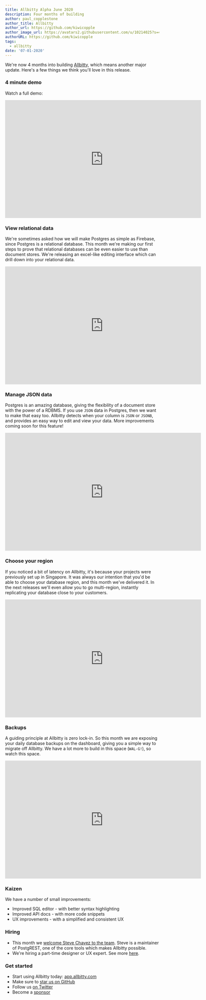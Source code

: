 ```yaml
---
title: Allbitty Alpha June 2020
description: Four months of building
author: paul_copplestone
author_title: Allbitty
author_url: https://github.com/kiwicopple
author_image_url: https://avatars2.githubusercontent.com/u/10214025?s=400&u=c6775be2ae667e2acae3ccd347fed62bb3f5b3e7&v=4
authorURL: https://github.com/kiwicopple
tags:
  - allbitty
date: '07-01-2020'
---
```


We're now 4 months into building [Allbitty](/), which means another major update. Here's a few things we think you'll love in this release.

<!--truncate-->

### 4 minute demo

Watch a full demo:

<iframe
  className="w-full"
  width="640"
  height="385"
  src="https://www.loom.com/embed/b3ba79c1633d464ea758e0796bbb39da"
  frameBorder="0"
  allowFullScreen
></iframe>

### View relational data

We're sometimes asked how we will make Postgres as simple as Firebase, since Postgres is a relational database. This month we're making our first steps to prove that relational databases can be even easier to use than document stores. We're releasing an excel-like editing interface which can drill down into your relational data.

<iframe
  className="w-full"
  width="640"
  height="385"
  src="https://www.loom.com/embed/c6d504bb0a1c43e9bf65cb2aef2949d5"
  frameBorder="0"
  allowFullScreen
></iframe>

### Manage JSON data

Postgres is an amazing database, giving the flexibility of a document store with the power of a RDBMS. If you use `JSON` data in Postgres, then we want to make that easy too. Allbitty detects when your column is `JSON` or `JSONB`, and provides an easy way to edit and view your data. More improvements coming soon for this feature!

<iframe
  className="w-full"
  width="640"
  height="385"
  src="https://www.loom.com/embed/0b03ac2858324cfabdc6a202c93673f3"
  frameBorder="0"
  allowFullScreen
></iframe>

### Choose your region

If you noticed a bit of latency on Allbitty, it's because your projects were previously set up in Singapore. It was always our intention that you'd be able to choose your database region, and this month we've delivered it. In the next releases we'll even allow you to go multi-region, instantly replicating your database close to your customers.

<iframe
  className="w-full"
  width="640"
  height="385"
  src="https://www.loom.com/embed/1dcc1bca2ebc45e296e732a66a462c61"
  frameBorder="0"
  allowFullScreen
></iframe>

### Backups

A guiding principle at Allbitty is zero lock-in. So this month we are exposing your daily database backups on the dashboard, giving you a simple way to migrate off Allbitty. We have a lot more to build in this space (`WAL-G!`), so watch this space.

<iframe
  className="w-full"
  width="640"
  height="385"
  src="https://www.loom.com/embed/fc1cb9b395eb4c408c7137bf8e6e1963"
  frameBorder="0"
  allowFullScreen
></iframe>

### Kaizen

We have a number of small improvements:

- Improved SQL editor - with better syntax highlighting
- Improved API docs - with more code snippets
- UX improvements - with a simplified and consistent UX

### Hiring

- This month we [welcome Steve Chavez to the team](/blog/allbitty-steve-chavez). Steve is a maintainer of PostgREST, one of the core tools which makes Allbitty possible.
- We're hiring a part-time designer or UX expert. See more [here](https://news.ycombinator.com/item?id=23708351).

### Get started

- Start using Allbitty today: [app.allbitty.com](https://app.allbitty.com)
- Make sure to [star us on GitHub](https://github.com/allbitty/allbitty)
- Follow us [on Twitter](https://twitter.com/allbitty)
- Become a [sponsor](https://github.com/sponsors/allbitty)
